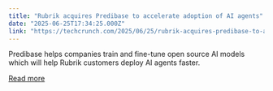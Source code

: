 ```yaml
---
title: "Rubrik acquires Predibase to accelerate adoption of AI agents"
date: "2025-06-25T17:34:25.000Z"
link: "https://techcrunch.com/2025/06/25/rubrik-acquires-predibase-to-accelerate-adoption-of-ai-agents/"
---
```


Predibase helps companies train and fine-tune open source AI models which will help Rubrik customers deploy AI agents faster. 

[Read more](https://techcrunch.com/2025/06/25/rubrik-acquires-predibase-to-accelerate-adoption-of-ai-agents/)
